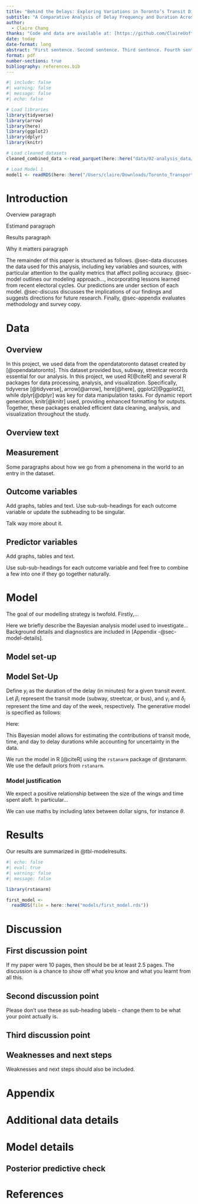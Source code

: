 ```yaml
---
title: "Behind the Delays: Exploring Variations in Toronto’s Transit Disruptions"
subtitle: "A Comparative Analysis of Delay Frequency and Duration Across TTC Subway, Streetcar, and Bus Systems "
author: 
  - Claire Chang
thanks: "Code and data are available at: [https://github.com/ClaireUoft/Toronto_TTC_Transportation)."
date: today
date-format: long
abstract: "First sentence. Second sentence. Third sentence. Fourth sentence."
format: pdf
number-sections: true
bibliography: references.bib
---
```


```r
#| include: false
#| warning: false
#| message: false
#| echo: false

# Load libraries
library(tidyverse)
library(arrow)
library(here)
library(ggplot2)
library(dplyr)
library(knitr)

# Load cleaned datasets
cleaned_combined_data <-read_parquet(here::here("data/02-analysis_data/cleaned_combined_data.parquet"))

# Load Model 1
model1 <- readRDS(here::here("/Users/claire/Downloads/Toronto_Transportation-main 2/models/first_model.rds"))
```


# Introduction

Overview paragraph

Estimand paragraph

Results paragraph

Why it matters paragraph

The remainder of this paper is structured as follows. @sec-data discusses the data used for this analysis, including key variables and sources, with particular attention to the quality metrics that affect polling accuracy. @sec-model outlines our modeling approach..., incorporating lessons learned from recent electoral cycles. Our predictions are under section of each model. @sec-discuss discusses the implications of our findings and suggests directions for future research. Finally, @sec-appendix evaluates methodology and survey copy.



# Data {#sec-data}

## Overview

In this project, we used data from the opendatatoronto dataset created by [@opendatatoronto]. This dataset provided bus, subway, streetcar records essential for our analysis. In this project, we used R[@citeR] and several R packages for data processing, analysis, and visualization. Specifically, tidyverse [@tidyverse], arrow[@arrow], here[@here], ggplot2[@ggplot2], while dplyr[@dplyr] was key for data manipulation tasks. For dynamic report generation, knitr[@knitr] used, providing enhanced formatting for outputs. Together, these packages enabled efficient data cleaning, analysis, and visualization throughout the study.


## Overview text

## Measurement
	
Some paragraphs about how we go from a phenomena in the world to an entry in the dataset.

## Outcome variables

Add graphs, tables and text. Use sub-sub-headings for each outcome variable or update the subheading to be singular.




Talk way more about it. 

## Predictor variables

Add graphs, tables and text.

Use sub-sub-headings for each outcome variable and feel free to combine a few into one if they go together naturally.








# Model {#sec-model}

The goal of our modelling strategy is twofold. Firstly,...

Here we briefly describe the Bayesian analysis model used to investigate... Background details and diagnostics are included in [Appendix -@sec-model-details].

## Model set-up


## Model Set-Up

Define $y_i$ as the duration of the delay (in minutes) for a given transit event. Let $\beta_i$ represent the transit mode (subway, streetcar, or bus), and $\gamma_i$ and $\delta_i$ represent the time and day of the week, respectively. The generative model is specified as follows:

\begin{align} 
y_i | \mu_i, \sigma &\sim \mbox{Normal}(\mu_i, \sigma) \\
\mu_i &= \alpha + \beta_i + \gamma_i + \delta_i \\
\alpha &\sim \mbox{Normal}(0, 2.5) \\
\beta &\sim \mbox{Normal}(0, 2.5) \\
\gamma &\sim \mbox{Normal}(0, 2.5) \\
\delta &\sim \mbox{Normal}(0, 2.5) \\
\sigma &\sim \mbox{Exponential}(1)
\end{align}

Here:
\begin{itemize}
    \item $y_i$ is the observed delay duration for a specific transit event.
    \item $\alpha$ is the baseline average delay duration.
    \item $\beta_i$ captures the effect of transit mode (subway, streetcar, or bus).
    \item $\gamma_i$ captures the effect of the time of day (e.g., peak or off-peak).
    \item $\delta_i$ captures the effect of the day of the week.
    \item $\sigma$ is the standard deviation, representing unexplained variability in $y_i$.
\end{itemize}

This Bayesian model allows for estimating the contributions of transit mode, time, and day to delay durations while accounting for uncertainty in the data.

We run the model in R [@citeR] using the `rstanarm` package of @rstanarm. We use the default priors from `rstanarm`.


### Model justification

We expect a positive relationship between the size of the wings and time spent aloft. In particular...

We can use maths by including latex between dollar signs, for instance $\theta$.


# Results

Our results are summarized in @tbl-modelresults.

```r
#| echo: false
#| eval: true
#| warning: false
#| message: false

library(rstanarm)

first_model <-
  readRDS(file = here::here("models/first_model.rds"))
```




# Discussion {#sec-discuss}

## First discussion point {#sec-first-point}

If my paper were 10 pages, then should be be at least 2.5 pages. The discussion is a chance to show off what you know and what you learnt from all this. 

## Second discussion point

Please don't use these as sub-heading labels - change them to be what your point actually is.

## Third discussion point

## Weaknesses and next steps

Weaknesses and next steps should also be included.

\newpage

\appendix

# Appendix {#sec-appendix}


# Additional data details

# Model details {#sec-model-details}

## Posterior predictive check




\newpage


# References


